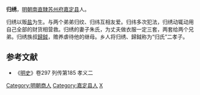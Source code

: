'''归绣'''，[[明朝|明朝]][[南直隸|南直隸]][[苏州府|苏州府]][[嘉定县|嘉定县]]人。

归绣以贩[[盐|盐]]为生。与两个弟弟归纹、归纬互相友爱。归纬多次犯法，归绣动辄动用自己全部的财货相营救。归绣的妻子朱氏，为丈夫做衣服一定三套，两套给两个兄弟。归绣族叔[[歸鉞|歸鉞]]，赡养虐待他的继母。乡人将归绣、歸鉞称为“归氏”二孝子。

== 参考文献==
*《[[明史|明史]]》卷297 列传第185 孝义二
{{DEFAULTSORT:G}}
[[Category:明朝商人|Category:明朝商人]]
[[Category:嘉定县人|Category:嘉定县人]]
[[Category:归姓|X]]